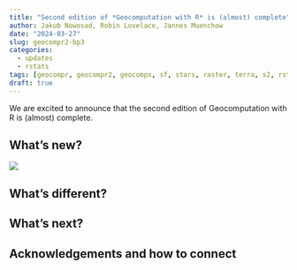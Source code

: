```yaml
---
title: "Second edition of *Geocomputation with R* is (almost) complete"
author: Jakub Nowosad, Robin Lovelace, Jannes Muenchow
date: "2024-03-27"
slug: geocompr2-bp3
categories:
  - updates
  - rstats
tags: [geocompr, geocompr2, geocompx, sf, stars, raster, terra, s2, rstats]
draft: true
---
```


We are excited to announce that the second edition of Geocomputation with R is (almost) complete.
<!-- general introduction to the book -->
<!-- with explanation about book content and purpose -->

## What's new?

![](changedfiles.png)

<!-- new graphs --> 

<!-- https://raw.githubusercontent.com/geocompx/geocompr/45f518873644e65fa872251f3999f081b60ebd87/figures/02-sfdiagram.png -->
<!-- book cover -->


## What's different?

<!-- raster to terra -->
 <!-- terra/stars R packages for working with raster data -->
<!-- sf stays the same -->

<!-- tons of small changes -->
<!-- %>% |> -->
<!-- New section in Chapter 2 on spherical geometry engines and the s2 package -->
<!--New section on the sfheaders package-->
<!-- An alternative process to simplification is smoothing the boundaries of polygon and linestring geometries, which is implemented in the **smoothr** package\index{smoothr (package)}. -->
<!-- New chapter on raster-vector interactions split out from Chapter 5-->
<!-- https://r.geocompx.org/reproj-geo-data: move from proj4string to WKT2 and SRID -->
<!-- https://raw.githubusercontent.com/geocompx/geocompr/45f518873644e65fa872251f3999f081b60ebd87/figures/07-s2geos.png -->
<!-- https://r.geocompx.org/reproj-geo-data#mapproj -->
<!-- reorder of Geographic data I/O, COG, vsicurl, new Geographic data packages (examples), Geographic metadata, Geographic web services (thanks)  -->
<!-- maps to tmap4 (fig!) -->
<!-- qgisprocess (figs), saga + grass -->
<!-- https://r.geocompx.org/gis#cloud -->
<!-- Replacement of code based on the old mlr package with code based on the new mlr3 package, as described in a huge pull request  (fig!)-->
<!-- transportation rewritten and expanded (figs) -->
<!-- new conclusions -->

## What's next?

<!-- final changes, proofreading, and publication -->

## Acknowledgements and how to connect

<!-- The work and updates on the second edition of Geocomputation with R would not be possible without the interest and activity of our readers!
We want to thank all of you, including authors of recent Pull Requests (*ec-nebi*, *e-clin*, Oliver Leroy *defuneste*, Ivan Dubrovin *iod-ine*, Floris Vanderhaeghe *florisvdh*, Hasmukh K Mistry *hasukmistry*, John S. Erickson *olyerickson*) and people raising new GitHub issues.
We are still actively working on the book, and thus -- let us know if you have any [issues or suggestions](https://github.com/Robinlovelace/geocompr/issues) and feel free to create any [Pull Request](https://github.com/Robinlovelace/geocompr/pulls) from fixing typos, clarifying unclear sentences, to changes to the code and prose.
You can also contact us on [the Geocomputation with R discord channel](https://discord.gg/Te3gWeDwmf). -->

<!-- https://geocompx.org/post/2022/geocompr2-bp2/ -->

<!-- update readme -->